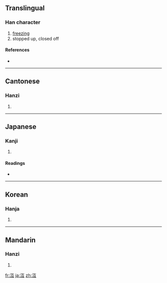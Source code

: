 {{also|冱}}
==Translingual==

===Han character===
{{Han char|rn=85|rad=水|as=04|sn=7|four=3111<sub>7</sub>|canj=水一女一 (EMVM), X水一女一 (XEMVM)}}

# [[freezing]]
# stopped up, closed off

====References====
* {{Han ref|kx=0610.110|dkj=17194|dj=1003.050|hdz=31562.030|uh=6C8D|ud=27789|bh=A85B|bd=43099}}

----

==Cantonese==

===Hanzi===
{{yue-hanzi|jyut=|y=wu6}}

# {{defn|Cantonese|sort=水04}}

----

==Japanese==

===Kanji===
{{ja-kanji|grade=|rs=水04}}

# {{defn|Japanese|sort=水04}}

====Readings====
* {{ja-readings|on=[[ご]] (go)|kun=[[かれる]] (kareru)}}

----

==Korean==

===Hanja===
{{ko-hanja|hangeul=호|eumhun=|rv=ho|mr=ho|y=ho}}

# {{defn|Korean|sort=水04}}

----

==Mandarin==

===Hanzi===
{{cmn-hanzi|pin=[[hù]] ([[hu4]]), [[qī]] ([[qi1]]), [[qiè]] ([[qie4]])|wg=hu<sup>4</sup>, ch'i<sup>1</sup>, ch'ieh<sup>4</sup>}}

# {{defn|Mandarin|sort=水04}}

[[fr:沍]]
[[ja:沍]]
[[zh:沍]]